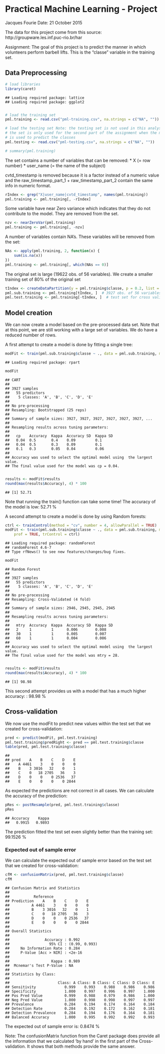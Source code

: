Practical Machine Learning - Project
========================================================

Jacques Fourie
Date: 21 October 2015

The data for this project come from this source: http://groupware.les.inf.puc-rio.br/har 

Assignment:
The goal of this project is to predict the manner in which volunteers perform barbell lifts. This is the "classe" variable in the training set.

Data Preprocessing
-------------------------

```r
# load libraries
library(caret)
```

```
## Loading required package: lattice
## Loading required package: ggplot2
```

```r

# load the training set
pml.training <- read.csv("pml-training.csv", na.strings = c("NA", ""))

# load the testing set Note: the testing set is not used in this analysis
# the set is only used for the second part of the assignment when the model
# is used to predict the classes
pml.testing <- read.csv("pml-testing.csv", na.strings = c("NA", ""))

# summary(pml.training)
```

The set contains a number of variables that can be removed: 
* X (= row number)
* user_name (= the name of the subject)

cvtd_timestamp is removed because it is a factor instead of a numeric value
and the raw_timestamp_part_1 + raw_timestamp_part_2 contain the same info
in numeric format.

```r
rIndex <- grep("X|user_name|cvtd_timestamp", names(pml.training))
pml.training <- pml.training[, -rIndex]
```

Some variable have near Zero variance which indicates that 
they do not contribute to the model.
They are removed from the set.

```r
nzv <- nearZeroVar(pml.training)
pml.training <- pml.training[, -nzv]
```

A number of variables contain NA's.
These variables will be removed from the set:

```r
NAs <- apply(pml.training, 2, function(x) {
    sum(is.na(x))
})
pml.training <- pml.training[, which(NAs == 0)]
```


The original set is large (19622 obs. of 56 variables). 
We create a smaller training set of 80% of the original set

```r
tIndex <- createDataPartition(y = pml.training$classe, p = 0.2, list = FALSE)
pml.sub.training <- pml.training[tIndex, ]  # 3927 obs. of 56 variables
pml.test.training <- pml.training[-tIndex, ]  # test set for cross validation
```



Model creation
-------------------------
We can now create a model based on the pre-processed data set. 
Note that at this point, we are still working with a large set of variables.
We do have a reduced number of rows.

A first attempt to create a model is done by fitting a single tree:

```r
modFit <- train(pml.sub.training$classe ~ ., data = pml.sub.training, method = "rpart")
```

```
## Loading required package: rpart
```

```r
modFit
```

```
## CART 
## 
## 3927 samples
##   55 predictors
##    5 classes: 'A', 'B', 'C', 'D', 'E' 
## 
## No pre-processing
## Resampling: Bootstrapped (25 reps) 
## 
## Summary of sample sizes: 3927, 3927, 3927, 3927, 3927, 3927, ... 
## 
## Resampling results across tuning parameters:
## 
##   cp    Accuracy  Kappa  Accuracy SD  Kappa SD
##   0.04  0.5       0.4    0.09         0.1     
##   0.04  0.5       0.3    0.09         0.1     
##   0.1   0.3       0.05   0.04         0.06    
## 
## Accuracy was used to select the optimal model using  the largest value.
## The final value used for the model was cp = 0.04.
```

```r

results <- modFit$results
round(max(results$Accuracy), 4) * 100
```

```
## [1] 52.71
```

Note that running the train() function can take some time!
The accuracy of the model is low: 52.71 %

A second attempt to create a model is done by using Random forests:

```r
ctrl <- trainControl(method = "cv", number = 4, allowParallel = TRUE)
modFit <- train(pml.sub.training$classe ~ ., data = pml.sub.training, method = "rf", 
    prof = TRUE, trControl = ctrl)
```

```
## Loading required package: randomForest
## randomForest 4.6-7
## Type rfNews() to see new features/changes/bug fixes.
```

```r
modFit
```

```
## Random Forest 
## 
## 3927 samples
##   55 predictors
##    5 classes: 'A', 'B', 'C', 'D', 'E' 
## 
## No pre-processing
## Resampling: Cross-Validated (4 fold) 
## 
## Summary of sample sizes: 2946, 2945, 2945, 2945 
## 
## Resampling results across tuning parameters:
## 
##   mtry  Accuracy  Kappa  Accuracy SD  Kappa SD
##   2     1         1      0.006        0.008   
##   30    1         1      0.005        0.007   
##   60    1         1      0.004        0.006   
## 
## Accuracy was used to select the optimal model using  the largest value.
## The final value used for the model was mtry = 28.
```

```r

results <- modFit$results
round(max(results$Accuracy), 4) * 100
```

```
## [1] 98.98
```

This second attempt provides us with a model that has a much higher accuracy: : 98.98 %

Cross-validation
-------------------------

We now use the modFit to predict new values within the test set that we created for cross-validation:

```r
pred <- predict(modFit, pml.test.training)
pml.test.training$predRight <- pred == pml.test.training$classe
table(pred, pml.test.training$classe)
```

```
##     
## pred    A    B    C    D    E
##    A 4461    3    0    0    0
##    B    3 3016   32    0    1
##    C    0   18 2705   36    3
##    D    0    0    0 2536   37
##    E    0    0    0    0 2844
```

As expected the predictions are not correct in all cases.
We can calculate the accuracy of the prediction:

```r
pRes <- postResample(pred, pml.test.training$classe)
pRes
```

```
## Accuracy    Kappa 
##   0.9915   0.9893
```

The prediction fitted the test set even slightly better than the training set: 99.1526 %

### Expected out of sample error
We can calculate the expected out of sample error based on the test set that we created for cross-validation:

```r
cfM <- confusionMatrix(pred, pml.test.training$classe)
cfM
```

```
## Confusion Matrix and Statistics
## 
##           Reference
## Prediction    A    B    C    D    E
##          A 4461    3    0    0    0
##          B    3 3016   32    0    1
##          C    0   18 2705   36    3
##          D    0    0    0 2536   37
##          E    0    0    0    0 2844
## 
## Overall Statistics
##                                        
##                Accuracy : 0.992        
##                  95% CI : (0.99, 0.993)
##     No Information Rate : 0.284        
##     P-Value [Acc > NIR] : <2e-16       
##                                        
##                   Kappa : 0.989        
##  Mcnemar's Test P-Value : NA           
## 
## Statistics by Class:
## 
##                      Class: A Class: B Class: C Class: D Class: E
## Sensitivity             0.999    0.993    0.988    0.986    0.986
## Specificity             1.000    0.997    0.996    0.997    1.000
## Pos Pred Value          0.999    0.988    0.979    0.986    1.000
## Neg Pred Value          1.000    0.998    0.998    0.997    0.997
## Prevalence              0.284    0.194    0.174    0.164    0.184
## Detection Rate          0.284    0.192    0.172    0.162    0.181
## Detection Prevalence    0.284    0.194    0.176    0.164    0.181
## Balanced Accuracy       1.000    0.995    0.992    0.992    0.993
```

The expected out of sample error is: 0.8474 % 

Note: The confusionMatrix function from the Caret package does provide all the information that we calculated 'by hand' in the first part of the Cross-validation. It shows that both methods provide the same answer.



